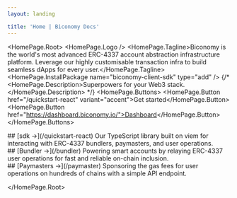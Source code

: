 ```yaml
---
layout: landing

title: 'Home | Biconomy Docs'
---
```



<HomePage.Root>
  <HomePage.Logo />
  <HomePage.Tagline>Biconomy is the world's most advanced ERC-4337 account abstraction infrastructure platform. Leverage our highly customisable transaction infra to build seamless dApps for every user.</HomePage.Tagline>
  <HomePage.InstallPackage name="biconomy-client-sdk" type="add" />
  {/* <HomePage.Description>Superpowers for your Web3 stack.</HomePage.Description> */}
  <HomePage.Buttons>
    <HomePage.Button href="/quickstart-react" variant="accent">Get started</HomePage.Button>
    <HomePage.Button href="https://dashboard.biconomy.io/">Dashboard</HomePage.Button>
  </HomePage.Buttons>

<div className="mx-0 mt-4 md:mx-4 xl:-mx-12 2xl:-mx-24">
    <div className="grid grid-cols-1 md:grid-cols-3 gap-6">
        <div>
            ## [<span className="underline text-orange-600 hover:text-orange-800 hover:underline">sdk →</span>](/quickstart-react)
            Our TypeScript library built on viem for interacting with ERC-4337 bundlers, paymasters, and user operations.
        </div>
        <div>
            ## [<span className="underline text-blue-600 hover:text-blue-800 hover:underline">Bundler →</span>](/bundler)
            Powering smart accounts by relaying ERC-4337 user operations for fast and reliable on-chain inclusion.
        </div>
        <div>
            ## [<span className="underline text-teal-600 hover:text-teal-800 hover:underline">Paymasters →</span>](/paymaster)
            Sponsoring the gas fees for user operations on hundreds of chains with a simple API endpoint.
        </div>
    </div>
</div>

</HomePage.Root>
